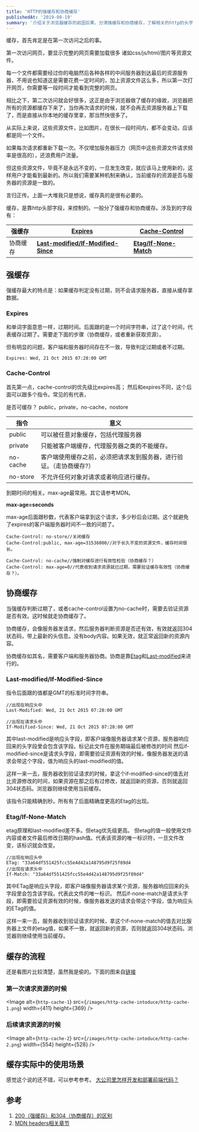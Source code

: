 ```yaml
---
title: 'HTTP的强缓存和协商缓存'
publishedAt: '2019-08-19'
summary: '介绍关于浏览器缓存的前因后果，分清强缓存和协商缓存，了解相关的http的头字段。'
---
```


缓存，首先肯定是在第一次访问之后的事。


第一次访问网页，要显示完整的网页需要加载很多 诸如css/js/html/图片等资源文件。

每一个文件都需要经过你的电脑然后各种各样的中间服务器到达最后的资源服务器，不用说也知道这是需要花费一定时间的，加上资源文件这么多，所以第一次打开网页，你需要等一段时间才能看到完整的网页。

相比之下，第二次访问就会好很多，这正是由于浏览器做了缓存的缘故，浏览器把所有的资源都缓存下来了，当你再次请求的时候，就不会再去资源服务器上下载了，而是直接从你本地的缓存里拿，那当然快很多了。


从实际上来说，这些资源文件，比如图片，在很长一段时间内，都不会变动，应该都是同一个文件。

如果每次请求都重新下载一次。不仅增加服务器压力（网页中这些资源文件请求频率是很高的），还浪费用户流量。

但这些资源文件，毕竟不是永远不变的，一旦发生改变，就应该马上使用新的，这样用户才能看到最新的。所以我们需要某种机制来确认，当前缓存的资源是否与服务器的资源是一致的。


言归正传。上面一大堆我只是想说，缓存真的是很有必要的。

缓存，是靠http头部字段，来控制的。一般分了强缓存和协商缓存。涉及到的字段有：


| 强缓存 | [**Expires**](https://developer.mozilla.org/zh-CN/docs/Web/HTTP/Headers/Expires) | [**Cache-Control**](https://developer.mozilla.org/zh-CN/docs/Web/HTTP/Headers/Cache-Control) |
| --- | --- | --- |
| 协商缓存 | [**Last-modified/If-Modified-Since**](https://developer.mozilla.org/zh-CN/docs/Web/HTTP/Headers/Last-Modified) | [**Etag/If-None-Match**](https://developer.mozilla.org/zh-CN/docs/Web/HTTP/Headers/ETag) |

## 强缓存

强缓存最大的特点是：如果缓存判定没有过期，则不会请求服务器，直接从缓存拿数据。

### Expires

和单词字面意思一样，过期时间。后面跟的是一个时间字符串，过了这个时间，代表缓存过期了。需要走下面的步骤（协商缓存，或者重新获取资源）。

但有明显的问题，客户端和服务器时间存在不一致，导致判定过期或者不过期。

```http
Expires: Wed, 21 Oct 2015 07:28:00 GMT
```

### Cache-Control

首先第一点，cache-control的优先级比expires高；
然后和expires不同，这个后面可以跟多个指令。常见的有代表，

是否可缓存？ public，private，no-cache，nostore

| 指令 | 意义 |
| --- | --- |
| public | 可以被任意对象缓存，包括代理服务器 |
| private | 只能被客户端缓存，代理服务器之类的不能缓存。 |
| no-cache | 客户端使用缓存之前，必须把请求发到服务器，进行验证。（走协商缓存?） |
| no-store | 不允许任何对象对请求或者响应进行缓存。 |


到期时间的相关。max-age最常用。其它请参考MDN。

**max-age=seconds**

max-age后面跟秒数，代表客户端拿到这个请求，多少秒后会过期。这个就避免了expires的客户端服务器时间不一致的问题了。


```http
Cache-Control: no-store//关闭缓存
Cache-Control:public, max-age=31536000//对于长久不变的资源文件，缓存时间很长。

Cache-Control: no-cache//强制对缓存进行有效性检验（协商缓存？）
Cache-Control: max-age=0//代表收到请求资源就已过期，需要验证缓存有效性（协商缓存？）。
```

## 协商缓存


当强缓存判断过期了，或者cache-control设置为no-cache时，需要去验证资源是否有效。这时候就走协商缓存了。

协商缓存，会像服务器发请求，然后服务器判断资源是否还有效，有效就返回304状态码，带上最新的头信息。没有body内容。如果无效，就正常返回新的资源内容。

协商缓存如其名，需要客户端和服务器协商。协商是靠[Etag](https://developer.mozilla.org/zh-CN/docs/Web/HTTP/Headers/ETag)和[Last-modified](https://developer.mozilla.org/zh-CN/docs/Web/HTTP/Headers/Last-Modified)来进行的。

### Last-modified/If-Modified-Since

指令后面跟的值都是GMT的标准时间字符串。

```http
//出现在响应头中
Last-Modified: Wed, 21 Oct 2015 07:28:00 GMT 

//出现在请求头中
If-Modified-Since: Wed, 21 Oct 2015 07:28:00 GMT
```

其中last-modified是响应头字段，即客户端像服务器请求某个资源，服务器响应回来的头字段里会包含该字段。标记此文件在服务期端最后被修改的时间
然后if-modified-since是请求头字段，即需要验证资源有效的时候，像服务器发送的请求会带这个字段，值为响应头的last-modified的值。

这样一来一去，服务器收到验证请求的时候，拿这个if-modified-since的值去对比资源修改的时间，如果资源在那之后有过修改，就返回新的资源，否则就返回304状态码。浏览器则继续使用当前缓存。

该指令只能精确到秒。所有有了后面精确度更高的Etag的出现。

### Etag/If-None-Match

etag原理和last-modified差不多。但etag优先级更高。
但etag的值一般使用文件内容或者文件最后修改日期的hash值。代表该资源的唯一标识符，一旦文件改变，该标识就会改变。

```http
//出现在响应头中
ETag: "33a64df551425fcc55e4d42a148795d9f25f89d4
//出现在请求头中
If-Match: "33a64df551425fcc55e4d42a148795d9f25f89d4"
```

其中ETag是响应头字段，即客户端像服务器请求某个资源，服务器响应回来的头字段里会包含该字段。代表此文件的唯一标识。
然后if-none-match是请求头字段，即需要验证资源有效的时候，像服务器发送的请求会带这个字段，值为响应头的ETag的值。

这样一来一去，服务器收到验证请求的时候，拿这个if-none-match的值去对比服务器上文件的etag值，如果不一致，就返回新的资源，否则就返回304状态码。浏览器则继续使用当前缓存。

## 缓存的流程

还是看图片比较清楚，虽然我是偷的。下面的图来自[链接](https://www.cnblogs.com/leftJS/p/11082777.html)

### 第一次请求资源的时候

<Image
  alt={`http-cache-1`}
  src={`/images/http-cache-intoduce/http-cache-1.png`}
  width={411}
  height={369}
/>

### 后续请求资源的时候

<Image
  alt={`http-cache-2`}
  src={`/images/http-cache-intoduce/http-cache-2.png`}
  width={554}
  height={528}
/>

## 缓存实际中的使用场景

感觉这个说的还不错，可以参考参考。
[大公司里怎样开发和部署前端代码？](https://www.zhihu.com/question/20790576)


## 参考

1. [200（强缓存）和304（协商缓存）的区别](https://www.cnblogs.com/leftJS/p/11082777.html)
1. [MDN headers相关章节](https://developer.mozilla.org/zh-CN/docs/Web/HTTP/Headers)